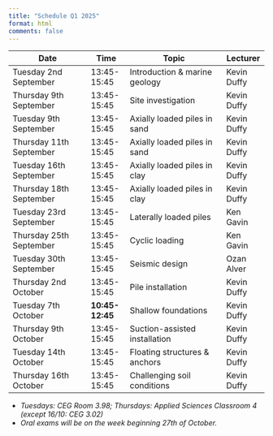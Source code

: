 ```yaml
---
title: "Schedule Q1 2025"
format: html
comments: false
---
```


| Date                    | Time        | Topic                         | Lecturer    |
|-------------------------|-------------|-------------------------------|-------------|
| Tuesday 2nd September   | 13:45-15:45 | Introduction & marine geology | Kevin Duffy |
| Thursday 9th September  | 13:45-15:45 | Site investigation            | Kevin Duffy |
| Tuesday 9th September   | 13:45-15:45 | Axially loaded piles in sand  | Kevin Duffy |
| Thursday 11th September | 13:45-15:45 | Axially loaded piles in sand  | Kevin Duffy |
| Tuesday 16th September  | 13:45-15:45 | Axially loaded piles in clay  | Kevin Duffy |
| Thursday 18th September | 13:45-15:45 | Axially loaded piles in clay  | Kevin Duffy |
| Tuesday 23rd September  | 13:45-15:45 | Laterally loaded piles        | Ken Gavin |
| Thursday 25th September | 13:45-15:45 | Cyclic loading                | Ken Gavin |
| Tuesday 30th September  | 13:45-15:45 | Seismic design                | Ozan Alver |
| Thursday 2nd October    | 13:45-15:45 | Pile installation             | Kevin Duffy |
| Tuesday 7th October     | **10:45-12:45** | Shallow foundations           | Kevin Duffy |
| Thursday 9th October    | 13:45-15:45 | Suction-assisted installation | Kevin Duffy |
| Tuesday 14th October    | 13:45-15:45 | Floating structures & anchors | Kevin Duffy |
| Thursday 16th October   | 13:45-15:45 | Challenging soil conditions   | Kevin Duffy |

* *Tuesdays: CEG Room 3.98; Thursdays: Applied Sciences Classroom 4 (except 16/10: CEG 3.02)*
* *Oral exams will be on the week beginning 27th of October.* 
